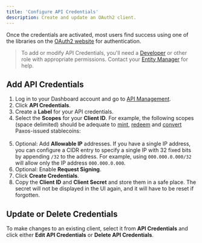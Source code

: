 ```yaml
---
title: 'Configure API Credentials'
description: Create and update an OAuth2 client.
---
```




<ApiCredentialsIntro />

Once the credentials are activated, most users find success using one of the libraries on the [OAuth2 website](https://oauth.net/code) for authentication.

> To add or modify API Credentials, you'll need a [Developer](/guides/dashboard/roles#developer) or other role with appropriate permissions. Contact your [Entity Manager](/guides/dashboard/roles#entity-manager) for help.

## Add API Credentials

1. Log in to your Dashboard account and go to [API Management](https://dashboard.paxos.com/admin/api).
1. Click **API Credentials**.
1. Create a **Label** for your API credentials.
1. Select the **Scopes** for your **Client ID**. For example, the following scopes (space delimited) should be adequate to [mint](/guides/developer/mint), [redeem](/guides/developer/redeem) and [convert](/guides/developer/convert) Paxos-issued stablecoins:<br/><br/><Scopes />
1. Optional: Add **Allowable IP** addresses. If you have a single IP address, you can configure a CIDR entry to specify a single IP with 32 fixed bits by appending `/32` to the address. For example, using `000.000.0.000/32` will allow only the IP address `000.000.0.000`.
1. Optional: Enable **Request Signing**.
1. Click **Create Credentials**.
1. Copy the **Client ID** and **Client Secret** and store them in a safe place. The secret will not be displayed in the UI again, and it will have to be reset if forgotten.

## Update or Delete Credentials

To make changes to an existing client, select it from **API Credentials** and click either **Edit API Credentials** or **Delete API Credentials**.
